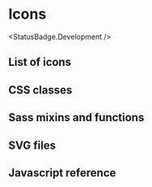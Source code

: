 
# Icons
<StatusBadge.Development />

## List of icons

<Story id="components-icon--icon" />

## CSS classes

## Sass mixins and functions

## SVG files

## Javascript reference
